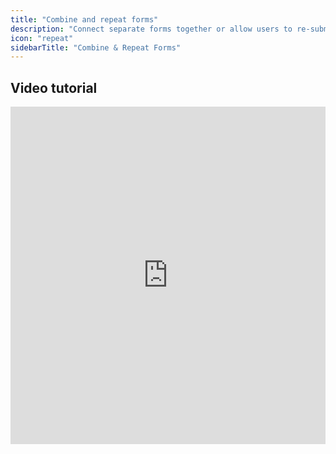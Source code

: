 ```yaml
---
title: "Combine and repeat forms"
description: "Connect separate forms together or allow users to re-submit a form with Fillout."
icon: "repeat"
sidebarTitle: "Combine & Repeat Forms"
---
```


## Video tutorial

<Frame>
  <iframe src="https://www.loom.com/embed/294b87e92afa4de78e005a30ee29d41b" title="iframe video" frameborder="0" allowfullscreen loading="lazy" scrolling="auto" width="100%" height="540px" />
</Frame>

## Automatically redirect to any form

Go to your form's [**Ending page**](/ending-page) and choose the `New form` on the left-hand panel. Then, select the new form you want to redirect users to in the drop-down.

<Frame>
  ![Screenshot of the Form designer tab of a form](/images/logic/image-22.png)
</Frame>

## Pass data between forms with URL parameters

First, make sure you've registered the allowed URL parameters in the form you are sending users to. Details [here](/url-parameters). Go to **Settings** followed by `URL parameters`.

<Frame>
  ![Screenshot of the Form designer tab of a form](/images/logic/image-23.png)
</Frame>

Next, `Set URL parameters` through the left side of the form and map fields.

<Frame style={{ width: '528px' , height: '255px' }}>
 ![Screenshot of the Form designer tab of a form](/images/logic/image-24.png)
</Frame>

That's it\! Make sure to `Publish` both forms when you're ready to go live.

## **Let users re-submit a form**

Go to your form's **Ending**, and drag and drop a `Fill again` button from the left side.

<Frame style={{ width: '288px' , height: '124px' }}>
 ![Screenshot of the Form designer tab of a form](/images/logic/image-25.png)
</Frame>

By default, the form will restart from the first step. Enable the `Start from page` switch in the right side to choose a specific page to restart from.

<Frame style={{ width: '288px' , height: '226px' }}>
  ![Screenshot of the Form designer tab of a form](/images/logic/image-26.png)
</Frame>

## Related articles

<CardGroup cols={3}>
  <Card title="Ending page" icon="party-bell" iconType="regular" color="#FFC738" href="/ending-page">
    Show a thank you page, redirect to another site or form, or allow repeat responses.
  </Card>
  <Card title="URL Parameters" icon="brackets-curly" iconType="regular" color="#FFC738" href="/url-parameters">
    Pass information to a form to support pre-filling and personalizing of the form.
  </Card>
</CardGroup>
